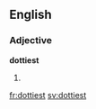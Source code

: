 ==English==

===Adjective===
'''dottiest'''

# {{superlative of|dotty}}

[[fr:dottiest]]
[[sv:dottiest]]